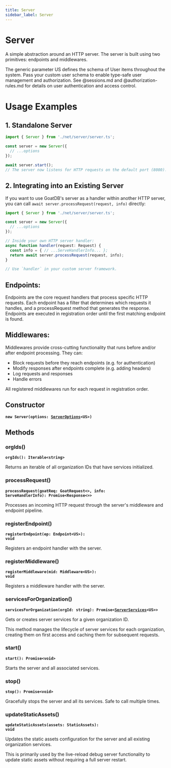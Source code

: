 ```yaml
---
title: Server
sidebar_label: Server
---
```


# Server

A simple abstraction around an HTTP server. The server is built using two
primitives: endpoints and middlewares.

The generic parameter US defines the schema of User items throughout the
system. Pass your custom user schema to enable type-safe user management and
authorization. See @sessions.md and @authorization-rules.md for details on
user authentication and access control.

# Usage Examples

## 1. Standalone Server

```ts
import { Server } from './net/server/server.ts';

const server = new Server({
  // ...options
});

await server.start();
// The server now listens for HTTP requests on the default port (8080).
```

## 2. Integrating into an Existing Server

If you want to use GoatDB's server as a handler within another HTTP server,
you can call `await server.processRequest(request, info)` directly:

```ts
import { Server } from './net/server/server.ts';

const server = new Server({
  // ...options
});

// Inside your own HTTP server handler:
async function handler(request: Request) {
  const info = { // ...ServeHandlerInfo... };
  return await server.processRequest(request, info);
}

// Use `handler` in your custom server framework.
```

Endpoints:
----------
Endpoints are the core request handlers that process specific HTTP requests.
Each endpoint has a filter that determines which requests it handles, and a
processRequest method that generates the response. Endpoints are executed in
registration order until the first matching endpoint is found.

Middlewares:
-----------
Middlewares provide cross-cutting functionality that runs before and/or after
endpoint processing. They can:
- Block requests before they reach endpoints (e.g. for authentication)
- Modify responses after endpoints complete (e.g. adding headers)
- Log requests and responses
- Handle errors

All registered middlewares run for each request in registration order.

## Constructor

**<code>new Server(options: [ServerOptions](/docs/api/interfaces/serveroptions)&lt;US&gt;)</code>**

## Methods

### orgIds()

**<code>orgIds(): Iterable&lt;string&gt;</code>**

Returns an iterable of all organization IDs that have services initialized.

### processRequest()

**<code>processRequest(goatReq: GoatRequest&lt;&gt;, info: ServeHandlerInfo): Promise&lt;Response&lt;&gt;&gt;</code>**

Processes an incoming HTTP request through the server's middleware and
endpoint pipeline.

### registerEndpoint()

**<code>registerEndpoint(ep: Endpoint&lt;US&gt;): void</code>**

Registers an endpoint handler with the server.

### registerMiddleware()

**<code>registerMiddleware(mid: Middleware&lt;US&gt;): void</code>**

Registers a middleware handler with the server.

### servicesForOrganization()

**<code>servicesForOrganization(orgId: string): Promise&lt;[ServerServices](/docs/api/interfaces/serverservices)&lt;US&gt;&gt;</code>**

Gets or creates server services for a given organization ID.

This method manages the lifecycle of server services for each organization,
creating them on first access and caching them for subsequent requests.

### start()

**<code>start(): Promise&lt;void&gt;</code>**

Starts the server and all associated services.

### stop()

**<code>stop(): Promise&lt;void&gt;</code>**

Gracefully stops the server and all its services.
Safe to call multiple times.

### updateStaticAssets()

**<code>updateStaticAssets(assets: StaticAssets): void</code>**

Updates the static assets configuration for the server and all existing
organization services.

This is primarily used by the live-reload debug server functionality to
update static assets without requiring a full server restart.

